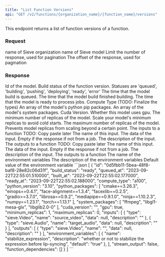 ```yaml
---
title: "List Function Versions"
api: "GET /v2/functions/{organization_name}/{function_name}/versions"
---
```


This endpoint returns a list of function versions of a function. 

### Request
<ParamField path="organization_name" type="string" required>
  name of Sieve organization
</ParamField>
<ParamField path="function_name" type="string" required>
  name of Sieve model
</ParamField>
<ParamField query="limit" type="string" default="none">
  Limit the number of response, used for pagination
</ParamField>
<ParamField query="offset" type="string" default="none">
  The offset of the response, used for pagination
</ParamField>


### Response

<ResponseField name="array" type="array Versions">
<Expandable title="properties">
    <ResponseField name="id" type="string">
      Id of the model.
    </ResponseField>
    <ResponseField name="build_status" type="string">
      Build status of the function version. Statuses are 'queued', 'building', 'pushing', 'deploying', 'ready', 'error'
    </ResponseField>
    <ResponseField name="queued_at" type="string">
      The time that the model build is queued.
    </ResponseField>
    <ResponseField name="built_at" type="string">
      The time that the model build finished building.
    </ResponseField>
    <ResponseField name="ready_at" type="string">
      The time that the model is ready to process jobs.
    </ResponseField>
    <ResponseField name="compute_type" type="string">
      Compute Type (TODO: Finalize the types)
    </ResponseField>
    <ResponseField name="python_packages" type="string array">
      An array of the model's python pip packages.
    </ResponseField>
    <ResponseField name="system_packages" type="string array">
      An array of the model's system packages.
    </ResponseField>
    <ResponseField name="cuda_version" type="string">
      Cuda Version.
    </ResponseField>
    <ResponseField name="gpu" type="boolean">
      Whether this model uses gpu.
    </ResponseField>
    <ResponseField name="minimum_replicas" type="integer">
        The minimum number of replicas of the model. Scale your model's minimum replicas to avoid cold starts.
    </ResponseField>
    <ResponseField name="maximum_replicas" type="integer">
        The maximum number of replicas of the model. Prevents model replicas from scaling beyond a certain point.
    </ResponseField>
    <ResponseField name="inputs" type="array Input">
    The inputs to a function
        <Expandable title="properties">
            <ResponseField name="type" type="string">
            TODO: Copy paste later
            </ResponseField>
            <ResponseField name="name" type="string">
            The name of this input.
            </ResponseField>
            <ResponseField name="data" type="string">
            The data of the input. Empty if the response if not from a job. 
            </ResponseField>
            <ResponseField name="description" type="string">
            The description of the input.
            </ResponseField>
        </Expandable>
    </ResponseField>
    <ResponseField name="outputs" type="array Output">
    The outputs to a function
        <Expandable title="properties">
            <ResponseField name="type" type="string">
            TODO: Copy paste later
            </ResponseField>
            <ResponseField name="name" type="string">
            The name of this input.
            </ResponseField>
            <ResponseField name="data" type="string">
            The data of the input. Empty if the response if not from a job. 
            </ResponseField>
            <ResponseField name="description" type="string">
            The description of the input.
            </ResponseField>
        </Expandable>
    </ResponseField>
    <ResponseField name="environment_variables" type="array EnvironmentVariable">
    The outputs to a function
        <Expandable title="properties">
            <ResponseField name="name" type="string">
            The name of the environment variables
            </ResponseField>
            <ResponseField name="description" type="string">
            The description of the environment variables
            </ResponseField>
            <ResponseField name="default" type="string">
            Default value of the environment variable
            </ResponseField>
        </Expandable>
    </ResponseField>
        </Expandable>
    </ResponseField>

<ResponseExample>
```json
[
  {
    "id": "0d5fbb11-5bea-48f8-baf8-28e82c06d31f",
    "build_status": "ready",
    "queued_at": "2023-09-22T22:55:01.510000",
    "built_at": "2023-09-22T22:55:02.177000",
    "ready_at": "2023-09-22T22:55:02.188000",
    "compute_type": "a100",
    "python_version": "3.10",
    "python_packages": [
      "cmake==3.26.3",
      "einops==0.4.1",
      "face-alignment==1.3.4",
      "facexlib==0.2.5",
      "gradio>=3.7.0",
      "librosa==0.9.2",
      "mediapipe==0.9.1.0",
      "ninja==1.10.2.3",
      "numpy==1.23.1",
      "torch==1.13.1"
    ],
    "system_packages": [
      "ffmpeg",
      "libgl1-mesa-glx",
      "libglib2.0-0"
    ],
    "cuda_version": "",
    "gpu": true,
    "minimum_replicas": 1,
    "maximum_replicas": 0,
    "inputs": [
      {
        "type": "sieve.Video",
        "name": "source_video",
        "data": null,
        "description": ""
      },
      {
        "type": "sieve.Audio",
        "name": "target_audio",
        "data": null,
        "description": ""
      }
    ],
    "outputs": [
      {
        "type": "sieve.Video",
        "name": "",
        "data": null,
        "description": ""
      }
    ],
    "environment_variables": [
      {
        "name": "stabilize_expression",
        "description": "whether or not to stabilize the expression before lip-syncing",
        "default": "true"
      },
    ],
    "stream_output": false,
    "function_dependencies": []
  }
]
```
</ResponseExample>
